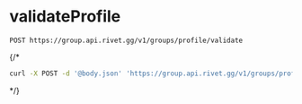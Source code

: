 # validateProfile
```
POST https://group.api.rivet.gg/v1/groups/profile/validate
```


{/*<RequestExample>
```bash curl
curl -X POST -d '@body.json' 'https://group.api.rivet.gg/v1/groups/profile/validate'
```
</RequestExample>*/}
